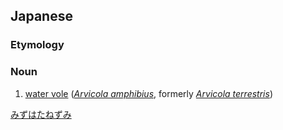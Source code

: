 ==Japanese==
{{ja-kanjitab|みず|はた|ねずみ|yomi=k}}

===Etymology===
{{compound|lang=ja|sort=みずはたねずみ|水|tr1=mizu|t1=water|畑鼠|tr2=hatanezumi|t2=vole}}

===Noun===
{{ja-noun|ミズハタネズミ}}

# [[water vole]] (''[[Arvicola amphibius]]'', formerly ''[[Arvicola terrestris]]'')

[[Category:ja:Rodents|みずはたねずみ]]